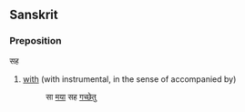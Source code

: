 ==Sanskrit==
===Preposition===

सह
# [[with]] (with instrumental, in the sense of accompanied by)
#:सा [[अहम्|मया]] सह [[गम्|गच्छेतु]]